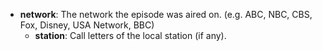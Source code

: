 * '''network''': The network the episode was aired on. (e.g. ABC, NBC, CBS, Fox, Disney, USA Network, BBC)
** '''station''': Call letters of the local station (if any).